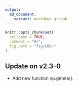 ```yaml
---
output:
  md_document:
    variant: markdown_github
---
```


<!-- LOG.md is generated from LOG.Rmd. Please edit that file -->

```r
knitr::opts_chunk$set(
  collapse = TRUE,
  comment = "#>",
  fig.path = "fig/LOG-"
)
```

## Update on v2.3-0

- Add new function np.gmeta().

